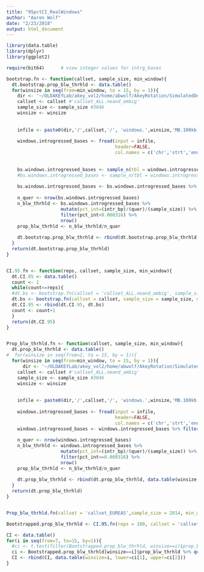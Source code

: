 ```yaml
---
title: "95pctCI_RealWindows"
author: "Aaron Wolf"
date: "2/23/2018"
output: html_document
---
```


```r
library(data.table)
library(dplyr)
library(ggplot2)

require(bit64)      # view integer values for intrg_bases
```

```r

bootstrap.fn <- function(callset, sample_size, min_window){
  dt.bootstrap.prop_blw_thrhld <- data.table()
  for(winsize in seq(from=min_window, to = 15, by = 1)){
    dir <- '~/OLDAKEYLab/akey_vol2/home/abwolf/AkeyRotation/SimulatedDemographic/RealData.nobackup/PNGproj_2015/Windows.1_to_15Mb.PNGproj/'
    callset <- callset #'callset_ALL.neand_ambig'
    sample_size <- sample_size #3046
    winsize <- winsize
    
    
    infile <- paste0(dir,'/',callset,'/', 'windows.',winsize,'MB.100kb.bed.introgressed_bases')
    
    windows.introgressed_bases <- fread(input = infile,
                                        header=FALSE,
                                        col.names = c('chr','strt','end','quer','intr_bp'))
    
    
    bs.windows.introgressed_bases <- sample_n(tbl = windows.introgressed_bases, size = nrow(windows.introgressed_bases), replace = TRUE)
    #bs.windows.introgressed_bases <- sample_n(tbl = windows.introgressed_bases, size = 50, replace = TRUE)
    
    bs.windows.introgressed_bases <- bs.windows.introgressed_bases %>% filter(quer/(end-strt)>0.9)
    
    n_quer <- nrow(bs.windows.introgressed_bases)
    n_blw_thrhld <- bs.windows.introgressed_bases %>%
                    mutate(pct_int=(intr_bp)/(quer)/(sample_size)) %>%
                    filter(pct_int<0.000316) %>%
                    nrow()
    prop_blw_thrhld <- n_blw_thrhld/n_quer
    
    dt.bootstrap.prop_blw_thrhld <- rbind(dt.bootstrap.prop_blw_thrhld, data.table(winsize,n_quer,n_blw_thrhld,prop_blw_thrhld))
  }
  return(dt.bootstrap.prop_blw_thrhld)
}


CI.95.fn <- function(reps, callset, sample_size, min_window){
  dt.CI.95 <- data.table()
  count <- 1
  while(count<=reps){
  #dt.bs <- bootstrap.fn(callset = 'callset_ALL.neand_ambig', sample_size = 2992+56)
  dt.bs <- bootstrap.fn(callset = callset, sample_size = sample_size, min_window = min_window)
  dt.CI.95 <- rbind(dt.CI.95, dt.bs)
  count <- count+1
  }
  return(dt.CI.95)
}


Prop_blw_thrhld.fn <- function(callset, sample_size, min_window){
  dt.prop_blw_thrhld <- data.table()
#  for(winsize in seq(from=1, to = 15, by = 1)){
  for(winsize in seq(from=min_window, to = 15, by = 1)){
      dir <- '~/OLDAKEYLab/akey_vol2/home/abwolf/AkeyRotation/SimulatedDemographic/RealData.nobackup/PNGproj_2015/Windows.1_to_15Mb.PNGproj/'
    callset <- callset #'callset_ALL.neand_ambig'
    sample_size <- sample_size #3046
    winsize <- winsize
    
    
    infile <- paste0(dir,'/',callset,'/', 'windows.',winsize,'MB.100kb.bed.introgressed_bases')
    
    windows.introgressed_bases <- fread(input = infile,
                                        header=FALSE,
                                        col.names = c('chr','strt','end','quer','intr_bp'))
    windows.introgressed_bases <- windows.introgressed_bases %>% filter(quer/(end-strt)>=0.9)
    
    n_quer <- nrow(windows.introgressed_bases)
    n_blw_thrhld <- windows.introgressed_bases %>%
                    mutate(pct_int=(intr_bp)/(quer)/(sample_size)) %>%
                    filter(pct_int<=0.000316) %>%
                    nrow()
    prop_blw_thrhld <- n_blw_thrhld/n_quer
    
    dt.prop_blw_thrhld <- rbind(dt.prop_blw_thrhld, data.table(winsize,n_quer,n_blw_thrhld,prop_blw_thrhld))
  }
  return(dt.prop_blw_thrhld)
}



```


```r

Prop_blw_thrhld.fn(callset = 'callset_EUREAS',sample_size = 2014, min_window = 1)

```


```r
Bootstrapped.prop_blw_thrhld <- CI.95.fn(reps = 100, callset = 'callset_EUREAS', sample_size = 2014, min_window = 7)

CI <- data.table()
for(i in seq(from=7, to=15, by=1)){
  #ci <- t.test(filter(Bootstrapped.prop_blw_thrhld, winsize==i)$prop_blw_thrhld)$conf.int[1:2]
  ci <- Bootstrapped.prop_blw_thrhld[winsize==i]$prop_blw_thrhld %>% quantile(probs=c(0.025, 0.975), na.rm=TRUE)
  CI <- rbind(CI, data.table(winsize=i, lower=ci[1], upper=ci[2]))
}

```

